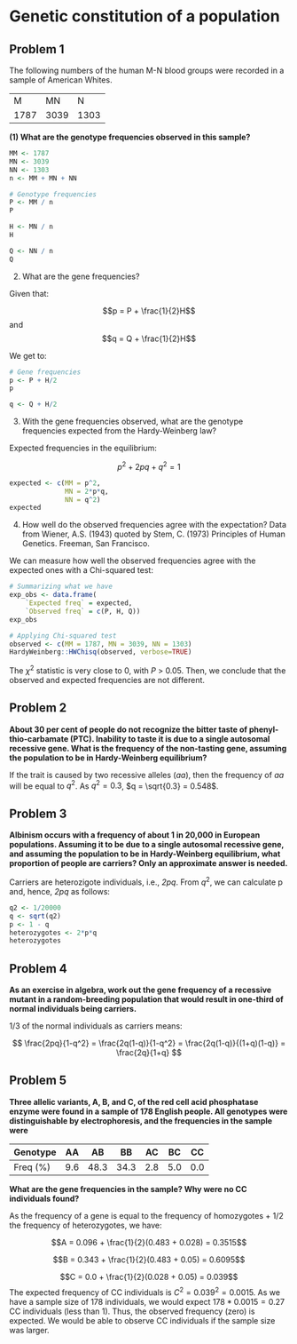 # Genetic constitution of a population {#intro}

## Problem 1

The following numbers of the human M-N blood groups were recorded in a sample of American Whites.

|      |      |      |
|------|------|------|
| M    | MN   | N    |
| 1787 | 3039 | 1303 |

**(1) What are the genotype frequencies observed in this sample?**

```r
MM <- 1787
MN <- 3039
NN <- 1303
n <- MM + MN + NN

# Genotype frequencies
P <- MM / n
P

H <- MN / n
H

Q <- NN / n
Q
```

(2) What are the gene frequencies?

Given that:

$$p = P + \frac{1}{2}H$$ and $$q = Q + \frac{1}{2}H$$

We get to:

```r
# Gene frequencies
p <- P + H/2
p

q <- Q + H/2
```

(3) With the gene frequencies observed, what are the genotype frequencies expected from the Hardy-Weinberg law?

Expected frequencies in the equilibrium:

$$p^2 + 2pq + q^2 = 1$$

```r
expected <- c(MM = p^2, 
              MN = 2*p*q, 
              NN = q^2)
expected
```

(4) How well do the observed frequencies agree with the expectation? Data from Wiener, A.S. (1943) quoted by Stem, C. (1973) Principles of Human Genetics. Freeman, San Francisco.

We can measure how well the observed frequencies agree with the expected ones with a Chi-squared test:

```r
# Summarizing what we have
exp_obs <- data.frame(
    `Expected freq` = expected,
    `Observed freq` = c(P, H, Q))
exp_obs

# Applying Chi-squared test
observed <- c(MM = 1787, MN = 3039, NN = 1303)
HardyWeinberg::HWChisq(observed, verbose=TRUE)
```

The $\chi^2$ statistic is very close to 0, with *P* \> 0.05. Then, we conclude that the observed and expected frequencies are not different.

## Problem 2

**About 30 per cent of people do not recognize the bitter taste of phenyl-thio-carbamate (PTC). Inability to taste it is due to a single autosomal recessive gene. What is the frequency of the non-tasting gene, assuming the population to be in Hardy-Weinberg equilibrium?**

If the trait is caused by two recessive alleles (*aa*), then the frequency of *aa* will be equal to $q^2$. As $q^2 = 0.3$, $q = \sqrt{0.3} = 0.548$.

## Problem 3

**Albinism occurs with a frequency of about 1 in 20,000 in European populations. Assuming it to be due to a single autosomal recessive gene, and assuming the population to be in Hardy-Weinberg equilibrium, what proportion of people are carriers? Only an approximate answer is needed.**

Carriers are heterozigote individuals, i.e., *2pq*. From $q^2$, we can calculate p and, hence, *2pq* as follows:

```r
q2 <- 1/20000 
q <- sqrt(q2)
p <- 1 - q
heterozygotes <- 2*p*q
heterozygotes
```

## Problem 4

**As an exercise in algebra, work out the gene frequency of a recessive mutant in a random-breeding population that would result in one-third of normal individuals being carriers.**

1/3 of the normal individuals as carriers means:

$$
\frac{2pq}{1-q^2} = \frac{2q(1-q)}{1-q^2} = \frac{2q(1-q)}{(1+q)(1-q)} = \frac{2q}{1+q}
$$

## Problem 5

**Three allelic variants, A, B, and C, of the red cell acid phosphatase enzyme were found in a sample of 178 English people. All genotypes were distinguishable by electrophoresis, and the frequencies in the sample were**

| Genotype | AA  | AB   | BB   | AC  | BC  | CC  |
|----------|-----|------|------|-----|-----|-----|
| Freq (%) | 9.6 | 48.3 | 34.3 | 2.8 | 5.0 | 0.0 |

**What are the gene frequencies in the sample? Why were no CC individuals found?**

As the frequency of a gene is equal to the frequency of homozygotes + 1/2 the frequency of heterozygotes, we have:

$$A = 0.096 + \frac{1}{2}(0.483 + 0.028) = 0.3515$$

$$B = 0.343 + \frac{1}{2}(0.483 + 0.05) = 0.6095$$

$$C = 0.0 + \frac{1}{2}(0.028 + 0.05) = 0.039$$
The expected frequency of CC individuals is $C^2 = 0.039^2 = 0.0015$. As we have a sample size of 178 individuals, we would expect $178 * 0.0015 = 0.27$ CC individuals (less than 1). Thus, the observed frequency (zero) is expected. We would be able to observe CC individuals if the sample size was larger.
